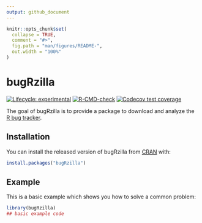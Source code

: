 ```yaml
---
output: github_document
---
```


<!-- README.md is generated from README.Rmd. Please edit that file -->

```r
knitr::opts_chunk$set(
  collapse = TRUE,
  comment = "#>",
  fig.path = "man/figures/README-",
  out.width = "100%"
)
```

# bugRzilla

<!-- badges: start -->
[![Lifecycle: experimental](https://img.shields.io/badge/lifecycle-experimental-orange.svg)](https://www.tidyverse.org/lifecycle/#experimental)
[![R-CMD-check](https://github.com/llrs/bugRzilla/workflows/R-CMD-check/badge.svg)](https://github.com/llrs/bugRzilla/actions)
[![Codecov test coverage](https://codecov.io/gh/llrs/bugRzilla/branch/master/graph/badge.svg)](https://codecov.io/gh/llrs/bugRzilla?branch=master)
<!-- badges: end -->

The goal of bugRzilla is to provide a package to download and analyze the [R bug tracker](https://bugs.r-project.org/bugzilla/).

## Installation

You can install the released version of bugRzilla from [CRAN](https://CRAN.R-project.org) with:

``` r
install.packages("bugRzilla")
```

## Example

This is a basic example which shows you how to solve a common problem:

```r
library(bugRzilla)
## basic example code
```
